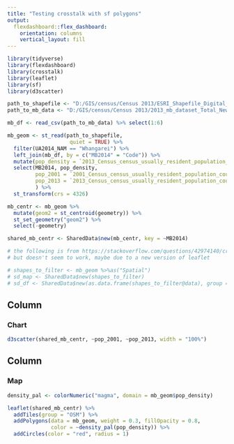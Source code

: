 ```yaml
---
title: "Testing crosstalk with sf polygons"
output: 
  flexdashboard::flex_dashboard:
    orientation: columns
    vertical_layout: fill
---
```


```r
library(tidyverse)
library(flexdashboard)
library(crosstalk)
library(leaflet)
library(sf)
library(d3scatter)

path_to_shapefile <- "D:/GIS/census/Census 2013/ESRI_Shapefile_Digital_Boundaries_2014_High_Def_Clipped/MB2014_HD_Clipped.shp"
path_to_mb_data <- "D:/GIS/census/Census 2013/2013_mb_dataset_Total_New_Zealand_CSV/mb2013_indiv1.csv"

mb_df <- read_csv(path_to_mb_data) %>% select(1:6)

mb_geom <- st_read(path_to_shapefile,
                    quiet = TRUE) %>% 
  filter(UA2014_NAM == "Whangarei") %>% 
  left_join(mb_df, by = c("MB2014" = "Code")) %>% 
  mutate(pop_density = `2013_Census_census_usually_resident_population_count(1)` / SHAPE_Area) %>% 
  select(MB2014, pop_density,
         pop_2001 = `2001_Census_census_usually_resident_population_count(1)`,
         pop_2013 = `2013_Census_census_usually_resident_population_count(1)`
         ) %>% 
  st_transform(crs = 4326)

mb_centr <- mb_geom %>% 
  mutate(geom2 = st_centroid(geometry)) %>% 
  st_set_geometry("geom2") %>% 
  select(-geometry)

shared_mb_centr <- SharedData$new(mb_centr, key = ~MB2014)

# the following is from https://stackoverflow.com/questions/42974140/crosstalk-filter-polylines-in-leaflet
# but doesn't seem to work, maybe due to a new version of leaflet

# shapes_to_filter <- mb_geom %>%as("Spatial")
# sd_map <- SharedData$new(shapes_to_filter)
# sd_df <- SharedData$new(as.data.frame(shapes_to_filter@data), group = sd_map$groupName())

```

Column {data-width=400}
-----------------------------------------------------------------------

### Chart

```r
d3scatter(shared_mb_centr, ~pop_2001, ~pop_2013, width = "100%")
```

Column {data-width=600}
-----------------------------------------------------------------------

### Map

```r
density_pal <- colorNumeric("magma", domain = mb_geom$pop_density)

leaflet(shared_mb_centr) %>%
  addTiles(group = "OSM") %>%
  addPolygons(data = mb_geom, weight = 0.3, fillOpacity = 0.8,
              color = ~density_pal(pop_density)) %>%
  addCircles(color = "red", radius = 1)

```


